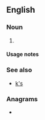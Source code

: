 {{also|ks|KS|kS|k's}}
==English==

===Noun===
{{head|en|noun form}}

# {{plural of|en|K}}

====Usage notes====
{{U:en:plurals of letters}}

===See also===
* [[k's]]

===Anagrams===
* {{anagrams|en|a=ks|SK|sk|sk.}}